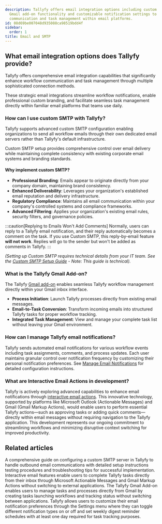 ```yaml
---
description: Tallyfy offers email integration options including custom SMTP setup
  Gmail add-on functionality and customizable notification settings to enhance workflow
  communication and task management within email platforms.
id: 08d69be007048d935088ca98519bdd4f
sidebar:
  order: 1
title: Email and SMTP
---
```


## What email integration options does Tallyfy provide?

Tallyfy offers comprehensive email integration capabilities that significantly enhance workflow communication and task management through multiple sophisticated connection methods.

These strategic email integrations streamline workflow notifications, enable professional custom branding, and facilitate seamless task management directly within familiar email platforms that teams use daily.

### How can I use custom SMTP with Tallyfy?

Tallyfy supports advanced custom SMTP configuration enabling organizations to send all workflow emails through their own dedicated email servers rather than Tallyfy's default infrastructure.

Custom SMTP setup provides comprehensive control over email delivery while maintaining complete consistency with existing corporate email systems and branding standards.

#### Why implement custom SMTP?
- **Professional Branding**: Emails appear to originate directly from your company domain, maintaining brand consistency.
- **Enhanced Deliverability**: Leverages your organization's established email reputation and delivery infrastructure.
- **Regulatory Compliance**: Maintains all email communication within your company's controlled systems and compliance frameworks.
- **Advanced Filtering**: Applies your organization's existing email rules, security filters, and governance policies.

:::caution[Replying to Emails Won't Add Comments]
Normally, users can reply to a Tallyfy email notification, and their reply automatically becomes a comment on the task. If you use Custom SMTP, this reply-by-email feature **will not work**. Replies will go to the sender but won't be added as comments in Tallyfy.
:::

*(Setting up Custom SMTP requires technical details from your IT team. See the [Custom SMTP Setup Guide](/products/pro/integrations/email/how-to-set-up-custom-smtp-in-tallyfy/) - Note: This guide is technical).* 

### What is the Tallyfy Gmail Add-on?

The Tallyfy [Gmail add-on](/products/pro/integrations/email/how-can-i-manage-my-tasks-with-tallyfys-gmail-add-on/) enables seamless Tallyfy workflow management directly within your Gmail inbox interface.

- **Process Initiation**: Launch Tallyfy processes directly from existing email messages.
- **Email-to-Task Conversion**: Transform incoming emails into structured Tallyfy tasks for proper workflow tracking.
- **Integrated Task Management**: View and manage your complete task list without leaving your Gmail environment.

### How can I manage Tallyfy email notifications?

Tallyfy sends automated email notifications for various workflow events including task assignments, comments, and process updates. Each user maintains granular control over notification frequency by customizing their personal notification preferences. See [Manage Email Notifications](/products/pro/settings/personal-settings/how-can-i-manage-email-notifications-in-tallyfy/) for detailed configuration instructions.

### What are Interactive Email Actions in development?

Tallyfy is actively exploring advanced capabilities to enhance email notifications through [interactive email actions](/products/pro/integrations/interactive-email-actions/). This innovative technology, supported by platforms like Microsoft Outlook (Actionable Messages) and Gmail (Gmail Markup Actions), would enable users to perform essential Tallyfy actions—such as approving tasks or adding quick comments—directly within email messages without requiring navigation to the Tallyfy application. This development represents our ongoing commitment to streamlining workflows and minimizing disruptive context switching for improved productivity.


<PageTree />


## Related articles
<CardGrid>
<LinkTitleCard header="<b>Email > Set up custom SMTP sending</b>" href="/products/pro/integrations/email/how-to-set-up-custom-smtp-in-tallyfy/" > A comprehensive guide on configuring a custom SMTP server in Tallyfy to handle outbound email communications with detailed setup instructions testing procedures and troubleshooting tips for successful implementation. </LinkTitleCard>
<LinkTitleCard header="<b>Integrations > Exploring interactive email actions</b>" href="/products/pro/integrations/interactive-email-actions/" > Interactive email features enable users to complete Tallyfy tasks directly from their inbox through Microsoft Actionable Messages and Gmail Markup Actions without switching to external applications. </LinkTitleCard>
<LinkTitleCard header="<b>Email > Gmail add-on</b>" href="/products/pro/integrations/email/how-can-i-manage-my-tasks-with-tallyfys-gmail-add-on/" > The Tallyfy Gmail Add-on enables users to manage tasks and processes directly from Gmail by creating tasks launching workflows and tracking status without switching between applications. </LinkTitleCard>
<LinkTitleCard header="<b>Personal Settings > Manage email notifications</b>" href="/products/pro/settings/personal-settings/how-can-i-manage-email-notifications-in-tallyfy/" > Tallyfy allows users to customize their email notification preferences through the Settings menu where they can toggle different notification types on or off and set weekly digest reminder schedules with at least one day required for task tracking purposes. </LinkTitleCard>
</CardGrid>
